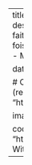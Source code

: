 ---
title: Parcours complet sur le MLOps
description: |
  Un site web très complet qui fait un effort
  de synthèse sur l'écosystème foisonnant du MLOps
categories:
- Python
- MLOps
- course

date: "2023-02-01T00:00:00Z"

# Optional external URL for project (replaces project detail page).
website: "https://madewithml.com/#mlops"

image: featured.png

code: "https://github.com/GokuMohandas/Made-With-ML"
---